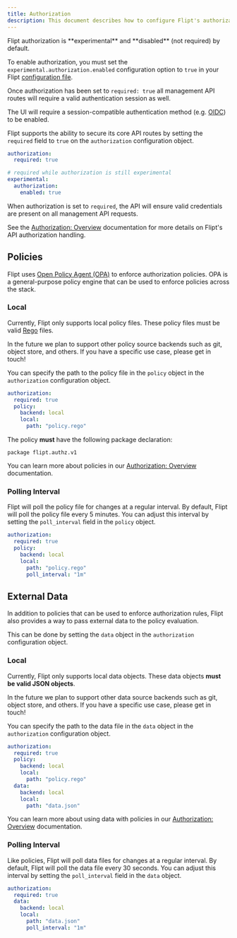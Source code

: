 ```yaml
---
title: Authorization
description: This document describes how to configure Flipt's authorization mechanisms.
---
```


<Warning>
Flipt authorization is **experimental** and **disabled** (not required) by default.

To enable authorization, you must set the `experimental.authorization.enabled` configuration option to `true` in your Flipt [configuration file](/configuration/overview#configuration-file).

Once authorization has been set to `required: true` all management API routes will require a valid authentication session as well.

The UI will require a session-compatible authentication method (e.g. [OIDC](/authentication/methods#openid-connect)) to be enabled.

</Warning>

Flipt supports the ability to secure its core API routes by setting the `required` field to `true` on the `authorization` configuration object.

```yaml config.yaml
authorization:
  required: true

# required while authorization is still experimental
experimental:
  authorization:
    enabled: true
```

When authorization is set to `required`, the API will ensure valid credentials are present on all management API requests.

See the [Authorization: Overview](/authorization/overview) documentation for more details on Flipt's API authorization handling.

## Policies

Flipt uses [Open Policy Agent (OPA)](https://www.openpolicyagent.org/) to enforce authorization policies. OPA is a general-purpose policy engine that can be used to enforce policies across the stack.

### Local

Currently, Flipt only supports local policy files. These policy files must be valid [Rego](https://www.openpolicyagent.org/docs/latest/policy-language/) files.

<Note>
  In the future we plan to support other policy source backends such as git,
  object store, and others. If you have a specific use case, please get in touch!
</Note>

You can specify the path to the policy file in the `policy` object in the `authorization` configuration object.

```yaml
authorization:
  required: true
  policy:
    backend: local
    local:
      path: "policy.rego"
```

The policy **must** have the following package declaration:

```rego policy.rego
package flipt.authz.v1
```

You can learn more about policies in our [Authorization: Overview](/authorization/overview#policies) documentation.

### Polling Interval

Flipt will poll the policy file for changes at a regular interval. By default, Flipt will poll the policy file every 5 minutes. You can adjust this interval by setting the `poll_interval` field in the `policy` object.

```yaml
authorization:
  required: true
  policy:
    backend: local
    local:
      path: "policy.rego"
      poll_interval: "1m"
```

## External Data

In addition to policies that can be used to enforce authorization rules, Flipt also provides a way to pass external data to the policy evaluation.

This can be done by setting the `data` object in the `authorization` configuration object.

### Local

Currently, Flipt only supports local data objects. These data objects **must be valid JSON objects**.

<Note>
  In the future we plan to support other data source backends such as git,
  object store, and others. If you have a specific use case, please get in touch!
</Note>

You can specify the path to the data file in the `data` object in the `authorization` configuration object.

```yaml
authorization:
  required: true
  policy:
    backend: local
    local:
      path: "policy.rego"
  data:
    backend: local
    local:
      path: "data.json"
```

You can learn more about using data with policies in our [Authorization: Overview](/authorization/overview#external-data) documentation.

### Polling Interval

Like policies, Flipt will poll data files for changes at a regular interval. By default, Flipt will poll the data file every 30 seconds. You can adjust this interval by setting the `poll_interval` field in the `data` object.

```yaml
authorization:
  required: true
  data:
    backend: local
    local:
      path: "data.json"
      poll_interval: "1m"
```
